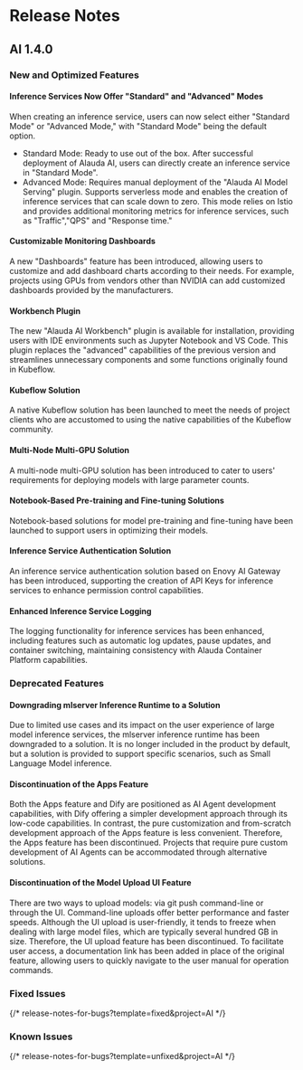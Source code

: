 # Release Notes

## AI 1.4.0

### **New and Optimized Features**

#### Inference Services Now Offer "Standard" and "Advanced" Modes
When creating an inference service, users can now select either "Standard Mode" or "Advanced Mode," with "Standard Mode" being the default option.

- Standard Mode: Ready to use out of the box. After successful deployment of Alauda AI, users can directly create an inference service in "Standard Mode".
- Advanced Mode: Requires manual deployment of the "Alauda AI Model Serving" plugin. Supports serverless mode and enables the creation of inference services that can scale down to zero. This mode relies on Istio and provides additional monitoring metrics for inference services, such as "Traffic","QPS" and "Response time."

#### Customizable Monitoring Dashboards
A new "Dashboards" feature has been introduced, allowing users to customize and add dashboard charts according to their needs. For example, projects using GPUs from vendors other than NVIDIA can add customized dashboards provided by the manufacturers.

#### Workbench Plugin
The new "Alauda AI Workbench" plugin is available for installation, providing users with IDE environments such as Jupyter Notebook and VS Code.
This plugin replaces the "advanced" capabilities of the previous version and streamlines unnecessary components and some functions originally found in Kubeflow.

#### Kubeflow Solution
A native Kubeflow solution has been launched to meet the needs of project clients who are accustomed to using the native capabilities of the Kubeflow community.

#### Multi-Node Multi-GPU Solution
A multi-node multi-GPU solution has been introduced to cater to users' requirements for deploying models with large parameter counts.

#### Notebook-Based Pre-training and Fine-tuning Solutions
Notebook-based solutions for model pre-training and fine-tuning have been launched to support users in optimizing their models.

#### Inference Service Authentication Solution
An inference service authentication solution based on Enovy AI Gateway has been introduced, supporting the creation of API Keys for inference services to enhance permission control capabilities.

#### Enhanced Inference Service Logging
The logging functionality for inference services has been enhanced, including features such as automatic log updates, pause updates, and container switching, maintaining consistency with Alauda Container Platform capabilities.

### **Deprecated Features**

#### Downgrading mlserver Inference Runtime to a Solution
Due to limited use cases and its impact on the user experience of large model inference services, the mlserver inference runtime has been downgraded to a solution. It is no longer included in the product by default, but a solution is provided to support specific scenarios, such as Small Language Model inference.

#### Discontinuation of the Apps Feature
Both the Apps feature and Dify are positioned as AI Agent development capabilities, with Dify offering a simpler development approach through its low-code capabilities. In contrast, the pure customization and from-scratch development approach of the Apps feature is less convenient. Therefore, the Apps feature has been discontinued. Projects that require pure custom development of AI Agents can be accommodated through alternative solutions.

#### Discontinuation of the Model Upload UI Feature
There are two ways to upload models: via git push command-line or through the UI. Command-line uploads offer better performance and faster speeds. Although the UI upload is user-friendly, it tends to freeze when dealing with large model files, which are typically several hundred GB in size. Therefore, the UI upload feature has been discontinued. To facilitate user access, a documentation link has been added in place of the original feature, allowing users to quickly navigate to the user manual for operation commands.

### **Fixed Issues**
{/* release-notes-for-bugs?template=fixed&project=AI */}

### **Known Issues**
{/* release-notes-for-bugs?template=unfixed&project=AI */}
